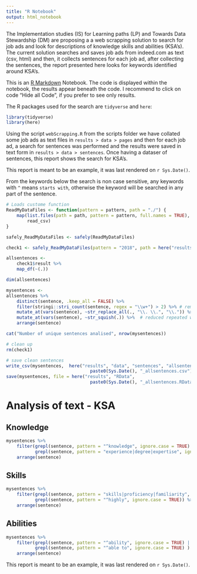 ```yaml
---
title: "R Notebook"
output: html_notebook
---
```


The Implementation studies (IS) for Learning paths (LP) and Towards Data 
Stewardship (DM) are proposing a a web scrapping solution to search for job ads 
and look for descriptions of knowledge skills and abilities (KSA's). 
The current solution searches and saves job ads from indeed.com as text 
(csv, html) and then, it collects sentences for each job ad, after collecting 
the sentences, the report presented here looks for keywords identified around 
KSA's.


This is an [R Markdown](http://rmarkdown.rstudio.com) Notebook. The code is 
displayed within the notebook, the results appear beneath the code. I recommend 
to click on code "Hide all Code", if you prefer to see only results.

The R packages used for the search are `tidyverse` and `here`:
```r
library(tidyverse)
library(here)
```

Using the script `webScrapping.R` from the scripts folder we have collated some 
job ads as text files in `results > data > pages` and then
for each job ad, a search for sentences was performed and 
the results were saved in text form in `results > data > sentences`. Once having
a dataser of sentences, this report shows the search for KSA's.

This report is meant to be an example, it was last rendered on `r Sys.Date()`.

From the keywords below the search is non case sensitive, any keywords with `^`
means `starts with`, otherwise the keyword will be searched in any part of the 
sentence. 

```r
# Loads custome function
ReadMyDataFiles <- function(pattern = pattern, path = "./") {
    map(list.files(path = path, pattern = pattern, full.names = TRUE), 
        read_csv)
}
```

```r
safely_ReadMyDataFiles <- safely(ReadMyDataFiles)

check1 <- safely_ReadMyDataFiles(pattern = "2018", path = here("results", "data", "sentences"))
```

```r
allsentences <- 
    check1$result %>%
    map_df(~(.))

dim(allsentences)
```

```r
mysentences <-
allsentences %>% 
    distinct(sentence, .keep_all = FALSE) %>% 
    filter(stringi::stri_count(sentence, regex = "\\w+") > 2) %>% # remove sentences if less than 2 words
    mutate_at(vars(sentence), ~str_replace_all(., "\\. \\.", "\\.")) %>% 
    mutate_at(vars(sentence), ~str_squish(.)) %>%  # reduced repeated white spaces in a string 
    arrange(sentence) 

cat("Number of unique sentences analised", nrow(mysentences))
```

```r
# clean up
rm(check1)

# save clean sentences
write_csv(mysentences,  here("results", "data", "sentences", "allsentences",
                                paste0(Sys.Date(), "_allsentences.csv")))
save(mysentences, file = here("results", "RData",
                                paste0(Sys.Date(), "_allsentences.RData")))
```

# Analysis of text - KSA

## Knowledge

```r
mysentences %>% 
    filter(grepl(sentence, pattern = "^knowledge", ignore.case = TRUE) |
           grepl(sentence, pattern = "experience|degree|expertise", ignore.case = TRUE) ) %>% 
    arrange(sentence)
```
## Skills

```r
mysentences %>% 
    filter(grepl(sentence, pattern = "skills|proficiency|familiarity", ignore.case = TRUE) |
           grepl(sentence, pattern = "^highly", ignore.case = TRUE)) %>% 
    arrange(sentence)
```

## Abilities

```r
mysentences %>% 
    filter(grepl(sentence, pattern = "^ability", ignore.case = TRUE) |
           grepl(sentence, pattern = "^able to", ignore.case = TRUE) ) %>% 
    arrange(sentence)
```

This report is meant to be an example, it was last rendered on `r Sys.Date()`.


